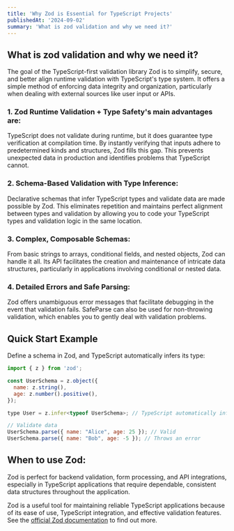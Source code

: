 ```yaml
---
title: 'Why Zod is Essential for TypeScript Projects'
publishedAt: '2024-09-02'
summary: 'What is zod validation and why we need it?'
---
```


## What is zod validation and why we need it?

The goal of the TypeScript-first validation library Zod is to simplify, secure, and better align runtime validation with TypeScript's type system. It offers a simple method of enforcing data integrity and organization, particularly when dealing with external sources like user input or APIs.

### 1. Zod Runtime Validation + Type Safety's main advantages are: 

TypeScript does not validate during runtime, but it does guarantee type verification at compilation time. By instantly verifying that inputs adhere to predetermined kinds and structures, Zod fills this gap. This prevents unexpected data in production and identifies problems that TypeScript cannot.

### 2. Schema-Based Validation with Type Inference: 

Declarative schemas that infer TypeScript types and validate data are made possible by Zod. This eliminates repetition and maintains perfect alignment between types and validation by allowing you to code your TypeScript types and validation logic in the same location.

### 3. Complex, Composable Schemas: 

From basic strings to arrays, conditional fields, and nested objects, Zod can handle it all. Its API facilitates the creation and maintenance of intricate data structures, particularly in applications involving conditional or nested data.

### 4. Detailed Errors and Safe Parsing: 

Zod offers unambiguous error messages that facilitate debugging in the event that validation fails. SafeParse can also be used for non-throwing validation, which enables you to gently deal with validation problems.

## Quick Start Example

Define a schema in Zod, and TypeScript automatically infers its type:

```javascript
import { z } from 'zod';

const UserSchema = z.object({
  name: z.string(),
  age: z.number().positive(),
});

type User = z.infer<typeof UserSchema>; // TypeScript automatically infers type

// Validate data
UserSchema.parse({ name: "Alice", age: 25 }); // Valid
UserSchema.parse({ name: "Bob", age: -5 }); // Throws an error
```

## When to use Zod:

Zod is perfect for backend validation, form processing, and API integrations, especially in TypeScript applications that require dependable, consistent data structures throughout the application.

Zod is a useful tool for maintaining reliable TypeScript applications because of its ease of use, TypeScript integration, and effective validation features. See the [official Zod documentation](https://zod.dev/) to find out more.